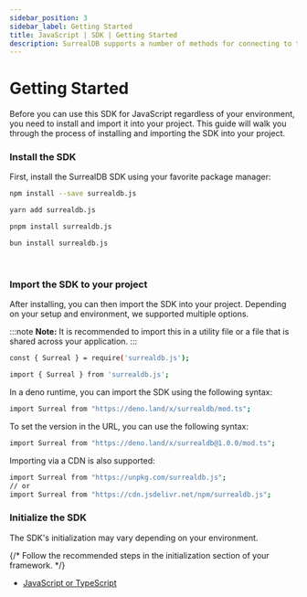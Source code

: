 ```yaml
---
sidebar_position: 3
sidebar_label: Getting Started
title: JavaScript | SDK | Getting Started
description: SurrealDB supports a number of methods for connecting to the database and performing data queries.
---
```


# Getting Started

Before you can use this SDK for JavaScript regardless of your environment, you need to install and import it into your project. This guide will walk you through the process of installing and importing the SDK into your project.

### Install the SDK

First, install the SurrealDB SDK using your favorite package manager:


<Tabs groupId="node-package-manager">
  <TabItem value="npm" label="npm" default>

```bash
npm install --save surrealdb.js
```

  </TabItem>
  <TabItem value="yarn" label="yarn">

```bash
yarn add surrealdb.js
```

  </TabItem>
  <TabItem value="pnpm" label="pnpm">

```bash
pnpm install surrealdb.js
```

  </TabItem>
  <TabItem value="bun" label="bun">

```bash
bun install surrealdb.js
```

  </TabItem>
</Tabs>

<br />

### Import the SDK to your project

After installing, you can then import the SDK into your project. Depending on your setup and environment, we supported multiple options. 

:::note
__Note:__ It is recommended to import this in a utility file or a file that is shared across your application.
:::

```bash title="CommonJS"
const { Surreal } = require('surrealdb.js');
```

```bash title="ES6"
import { Surreal } from 'surrealdb.js';
```

In a deno runtime, you can import the SDK using the following syntax:

```bash title="Deno"
import Surreal from "https://deno.land/x/surrealdb/mod.ts";
```
To set the version in the URL, you can use the following syntax:

```bash title="Deno"
import Surreal from "https://deno.land/x/surrealdb@1.0.0/mod.ts";
```
Importing via a CDN is also supported:

```bash title="CDN"
import Surreal from "https://unpkg.com/surrealdb.js";
// or
import Surreal from "https://cdn.jsdelivr.net/npm/surrealdb.js";
```

### Initialize the SDK

The SDK's initialization may vary depending on your environment. 

{/* Follow the recommended steps in the initialization section of your framework. */}

- [JavaScript or TypeScript](/docs/sdk/javascript/core/initialization)


